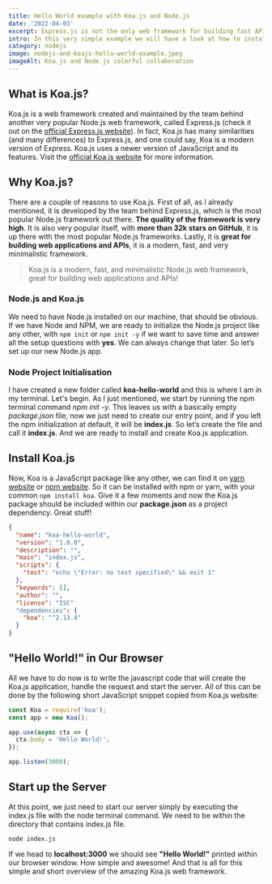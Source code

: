 ```yaml
---
title: Hello World example with Koa.js and Node.js
date: '2022-04-03'
excerpt: Express.js is not the only web framework for building fast APIs and web applications. Koa.js is alternative framework with heavy use of async functions, helping us stay away from callback hell.
intro: In this very simple example we will have a look at how to install and make first steps with Koa.js. It is certainly worth checking out this web framework as its creators promise a more enjoyable coding of servers.
category: nodejs
image: nodejs-and-koajs-hello-world-example.jpeg
imageAlt: Koa.js and Node.js colorful collaboration
---
```


## What is Koa.js?

Koa.js is a web framework created and maintained by the team behind another very popular Node.js web framework, called Express.js (check it out on the <a href="https://expressjs.com/" target="_blank" alt="Express.js official website" >official Express.js website</a>). In fact, Koa.js has many similarities (and many differences) to Express.js, and one could say, Koa is a modern version of Express. Koa.js uses a newer version of JavaScript and its features. Visit the <a href="https://koajs.com/" target="_blank" alt="Koa.js official website" >official Koa.js website</a> for more information.

## Why Koa.js?

There are a couple of reasons to use Koa.js. First of all, as I already mentioned, it is developed by the team behind Express.js, which is the most popular Node.js framework out there. **The quality of the framework is very high**. It is also very popular itself, with **more than 32k stars on GitHub**, it is up there with the most popular Node.js frameworks. Lastly, it is **great for building web applications and APIs**, it is a modern, fast, and very minimalistic framework.

> Koa.js is a modern, fast, and minimalistic Node.js web framework, great for building web applications and APIs!

### Node.js and Koa.js

We need to have Node.js installed on our machine, that should be obvious. If we have Node and NPM, we are ready to initialize the Node.js project like any other, with `npm init` or `npm init -y` if we want to save time and answer all the setup questions with **yes**. We can always change that later. So let’s set up our new Node.js app.

### Node Project Initialisation

I have created a new folder called **koa-hello-world** and this is where I am in my terminal. Let's begin. As I just mentioned, we start by running the npm terminal command _npm init -y_. This leaves us with a basically empty _package.json_ file, now we just need to create our entry point, and if you left the npm initialization at default, it will be **index.js**. So let’s create the file and call it **index.js**. And we are ready to install and create Koa.js application.

## Install Koa.js

Now, Koa is a JavaScript package like any other, we can find it on <a href="https://yarnpkg.com/" target="_blank" alt="Yarn official website" >yarn website</a> or <a href="https://www.npmjs.com/" target="_blank" alt="NPM official website" >npm website</a>. So it can be installed with npm or yarn, with your common `npm install koa`. Give it a few moments and now the Koa.js package should be included within our **package.json** as a project dependency. Great stuff!

```json title="package.json" showLineNumbers
{
  "name": "koa-hello-world",
  "version": "1.0.0",
  "description": "",
  "main": "index.js",
  "scripts": {
    "test": "echo \"Error: no test specified\" && exit 1"
  },
  "keywords": [],
  "author": "",
  "license": "ISC"
  "dependencies": {
    "koa": "^2.13.4"
  }
}
```

## "Hello World!" in Our Browser

All we have to do now is to write the javascript code that will create the Koa.js application, handle the request and start the server. All of this can be done by the following short JavaScript snippet copied from Koa.js website:

```javascript title='index.js' showLineNumbers
const Koa = require('koa');
const app = new Koa();

app.use(async ctx => {
  ctx.body = 'Hello World!';
});

app.listen(3000);
```

## Start up the Server

At this point, we just need to start our server simply by executing the index.js file with the node terminal command. We need to be within the directory that contains index.js file.

```shell title="shell"
node index.js
```

If we head to **localhost:3000** we should see **"Hello World!"** printed within our browser window. How simple and awesome! And that is all for this simple and short overview of the amazing Koa.js web framework.
